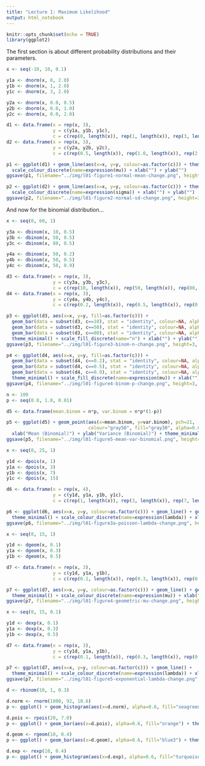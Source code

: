 ```yaml
---
title: "Lecture 1: Maximum Likelihood"
output: html_notebook
---
```


```r
knitr::opts_chunk$set(echo = TRUE)
library(ggplot2)
```

The first section is about different probability distributions and their parameters. 

```r
x <- seq(-10, 10, 0.1)

y1a <- dnorm(x, 0, 2.0)
y1b <- dnorm(x, 1, 2.0)
y1c <- dnorm(x, 3, 2.0)

y2a <- dnorm(x, 0.0, 0.5)
y2b <- dnorm(x, 0.0, 1.0)
y2c <- dnorm(x, 0.0, 2.0)

d1 <- data.frame(x = rep(x, 3), 
                 y = c(y1a, y1b, y1c),
                 c = c(rep(0, length(x)), rep(1, length(x)), rep(3, length(x))))
d2 <- data.frame(x = rep(x, 3), 
                 y = c(y2a, y2b, y2c),
                 c = c(rep(0.5, length(x)), rep(1.0, length(x)), rep(2.0, length(x))))

p1 <- ggplot(d1) + geom_line(aes(x=x, y=y, colour=as.factor(c))) + theme_minimal() + 
  scale_colour_discrete(name=expression(mu)) + xlab("") + ylab("")
ggsave(p1, filename="../img/l01-figure1-normal-mean-change.png", height=3, width=6, units="in", dpi=300)

p2 <- ggplot(d2) + geom_line(aes(x=x, y=y, colour=as.factor(c))) + theme_minimal() + 
  scale_colour_discrete(name=expression(sigma)) + xlab("") + ylab("")
ggsave(p2, filename="../img/l01-figure2-normal-sd-change.png", height=3, width=6, units="in", dpi=300)

```

And now for the binomial distribution...

```r
x <- seq(0, 60, 1)

y3a <- dbinom(x, 10, 0.5)
y3b <- dbinom(x, 50, 0.5)
y3c <- dbinom(x, 80, 0.5)

y4a <- dbinom(x, 50, 0.2)
y4b <- dbinom(x, 50, 0.5)
y4c <- dbinom(x, 50, 0.9)

d3 <- data.frame(x = rep(x, 3), 
                 y = c(y3a, y3b, y3c),
                 c = c(rep(10, length(x)), rep(50, length(x)), rep(80, length(x))))
d4 <- data.frame(x = rep(x, 3), 
                 y = c(y4a, y4b, y4c),
                 c = c(rep(0.2, length(x)), rep(0.5, length(x)), rep(0.9, length(x))))

p3 <- ggplot(d3, aes(x=x, y=y, fill=as.factor(c))) + 
  geom_bar(data = subset(d3, c==10), stat = "identity", colour=NA, alpha=0.5) +
  geom_bar(data = subset(d3, c==50), stat = "identity", colour=NA, alpha=0.5) +
  geom_bar(data = subset(d3, c==80), stat = "identity", colour=NA, alpha=0.5) +
  theme_minimal() + scale_fill_discrete(name="n") + xlab("") + ylab("") + xlim(0, 60)
ggsave(p3, filename="../img/l01-figure3-binom-n-change.png", height=3, width=6, units="in", dpi=300)

p4 <- ggplot(d4, aes(x=x, y=y, fill=as.factor(c))) + 
  geom_bar(data = subset(d4, c==0.2), stat = "identity", colour=NA, alpha=0.5) +
  geom_bar(data = subset(d4, c==0.5), stat = "identity", colour=NA, alpha=0.5) +
  geom_bar(data = subset(d4, c==0.9), stat = "identity", colour=NA, alpha=0.5) +
  theme_minimal() + scale_fill_discrete(name=expression(mu)) + xlab("") + ylab("") + xlim(0, 52)
ggsave(p4, filename="../img/l01-figure4-binom-p-change.png", height=3, width=6, units="in", dpi=300)

n <- 100
p <- seq(0.0, 1.0, 0.01)

d5 <- data.frame(mean.binom = n*p, var.binom = n*p*(1-p))

p5 <- ggplot(d5) + geom_point(aes(x=mean.binom, y=var.binom), pch=21, 
                              colour="gray50", fill="gray30", alpha=0.6, size=1.0) +
  xlab("Mean (Binomial)") + ylab("Variance (Binomial)") + theme_minimal()
ggsave(p5, filename="../img/l01-figure5-mean-var-binomial.png", height=3, width=3.5, units="in", dpi=300)

```

```r
x <- seq(0, 25, 1)

y1d <- dpois(x, 1)
y1a <- dpois(x, 3)
y1b <- dpois(x, 7)
y1c <- dpois(x, 15)

d6 <- data.frame(x = rep(x, 4), 
                 y = c(y1d, y1a, y1b, y1c),
                 c = c(rep(1, length(x)), rep(3, length(x)), rep(7, length(x)), rep(15, length(x))))

p6 <- ggplot(d6, aes(x=x, y=y, colour=as.factor(c))) + geom_line() + geom_point() + 
  theme_minimal() + scale_colour_discrete(name=expression(lambda)) + xlab("") + ylab("")
ggsave(p6, filename="../img/l01-figure3a-poisson-lambda-change.png", height=3, width=6, units="in", dpi=300)
```

```r
x <- seq(0, 15, 1)

y1d <- dgeom(x, 0.1)
y1a <- dgeom(x, 0.3)
y1b <- dgeom(x, 0.5)

d7 <- data.frame(x = rep(x, 3), 
                 y = c(y1d, y1a, y1b),
                 c = c(rep(0.1, length(x)), rep(0.3, length(x)), rep(0.5, length(x))))

p7 <- ggplot(d7, aes(x=x, y=y, colour=as.factor(c))) + geom_line() + geom_point() + 
  theme_minimal() + scale_colour_discrete(name=expression(mu)) + xlab("") + ylab("")
ggsave(p7, filename="../img/l01-figure4-geometric-mu-change.png", height=3, width=6, units="in", dpi=300)
```

```r
x <- seq(0, 15, 0.1)

y1d <- dexp(x, 0.1)
y1a <- dexp(x, 0.3)
y1b <- dexp(x, 0.5)

d7 <- data.frame(x = rep(x, 3), 
                 y = c(y1d, y1a, y1b),
                 c = c(rep(0.1, length(x)), rep(0.3, length(x)), rep(0.5, length(x))))

p7 <- ggplot(d7, aes(x=x, y=y, colour=as.factor(c))) + geom_line() + 
  theme_minimal() + scale_colour_discrete(name=expression(lambda)) + xlab("") + ylab("")
ggsave(p7, filename="../img/l01-figure5-exponential-lambda-change.png", height=3, width=6, units="in", dpi=300)
```

```r
d <- rbinom(10, 1, 0.3)
```

```r
d.norm <- rnorm(1000, 92, 10.6)
p <- ggplot() + geom_histogram(aes(x=d.norm), alpha=0.6, fill="seagreen") + theme_minimal() + xlab("x(i)")

```

```r
d.pois <- rpois(20, 7.0)
p <- ggplot() + geom_bar(aes(x=d.pois), alpha=0.6, fill="orange") + theme_minimal() + xlab("x(i)")

```

```r
d.geom <- rgeom(10, 0.4) 
p <- ggplot() + geom_bar(aes(x=d.geom), alpha=0.6, fill="blue3") + theme_minimal() + xlab("x(i)")
```

```r
d.exp <- rexp(10, 0.4)
p <- ggplot() + geom_histogram(aes(x=d.exp), alpha=0.6, fill="turquoise4") + theme_minimal() + xlab("x(i)")
```
